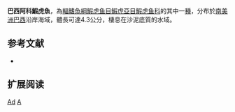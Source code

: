 {{Speciesbox 
| status = NE
| status_system = IUCN3.1
| status_ref = 
| taxon = Akko dionaea
| authority = [[Birdsong_&_Robins|Birdsong & Robins]], 1995
| synonyms = 
}}

'''巴西阿科鰕虎魚'''，為[[輻鰭魚綱|輻鰭魚綱]][[鰕虎鱼目|鰕虎鱼目]][[鰕虎亞目|鰕虎亞目]][[鰕虎鱼科|鰕虎鱼科]]的其中一[[種|種]]，分布於[[南美洲|南美洲]][[巴西|巴西]]沿岸海域，體長可達4.3公分，棲息在沙泥底質的水域。

== 参考文献 ==
*{{FishBase_species|genus=Akko|species=dionaea|year=2012|month=3}}

== 扩展阅读 ==
{{refbegin}}
{{wikispecies-inline|Akko dionaea|巴西阿科鰕虎魚}}
{{refend}}
{{Taxonbar|from=Q2379992}}

[[Category:蝦虎魚科|Ad]]
[[Category:1995年描述的魚類|A]]